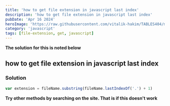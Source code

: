```yaml
---
title: 'how to get file extension in javascript last index'
description: 'how to get file extension in javascript last index'
pubDate: 'Apr 16 2024'
heroImage: 'https://raw.githubusercontent.com/vitalik-hakim/TABLES404/main/error_b/JavaScript.png'
category: 'javascript'
tags: [file-extension, get, javascript]
---
```


**The solution for this is noted below**

## how to get file extension in javascript last index

### Solution

```javascript
var extension = fileName.substring(fileName.lastIndexOf('.') + 1)
```

**Try other methods by searching on the site. That is if this doesn't work**
